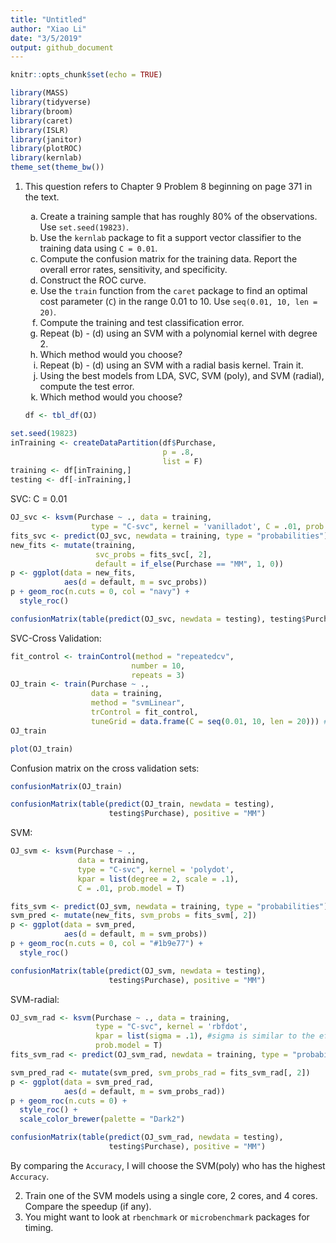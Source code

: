 ```yaml
---
title: "Untitled"
author: "Xiao Li"
date: "3/5/2019"
output: github_document
---
```


```r
knitr::opts_chunk$set(echo = TRUE)
```

```r
library(MASS)
library(tidyverse)
library(broom)
library(caret)
library(ISLR)
library(janitor)
library(plotROC)
library(kernlab)
theme_set(theme_bw())
```
1. This question refers to Chapter 9 Problem 8 beginning on page 371 in the 
text. 

    a. Create a training sample that has roughly 80% of the observations. Use
  `set.seed(19823)`.
    b. Use the `kernlab` package to fit a support vector classifier to the 
  training data using `C = 0.01`. 
    c. Compute the confusion matrix for the training data. Report the overall 
  error rates, sensitivity, and specificity. 
    d. Construct the ROC curve. 
    e. Use the `train` function from the `caret` package to find an optimal cost
  parameter (`C`) in the range 0.01 to 10. Use `seq(0.01, 10, len = 20)`. 
    f. Compute the training and test classification error.
    g. Repeat (b) - (d) using an SVM with a polynomial kernel with degree 2. 
    h. Which method would you choose?
    i. Repeat (b) - (d) using an SVM with a radial basis kernel. Train it. 
    j. Using the best models from LDA, SVC, SVM (poly), and SVM (radial), 
    compute the test error. 
    k. Which method would you choose?
```r
df <- tbl_df(OJ)
```

```r
set.seed(19823)
inTraining <- createDataPartition(df$Purchase,
                                  p = .8,
                                  list = F)
training <- df[inTraining,]
testing <- df[-inTraining,]
```

SVC: C = 0.01
```r
OJ_svc <- ksvm(Purchase ~ ., data = training,
                  type = "C-svc", kernel = 'vanilladot', C = .01, prob.model = TRUE)
fits_svc <- predict(OJ_svc, newdata = training, type = "probabilities")
new_fits <- mutate(training, 
                   svc_probs = fits_svc[, 2],
                   default = if_else(Purchase == "MM", 1, 0))
p <- ggplot(data = new_fits,
            aes(d = default, m = svc_probs))
p + geom_roc(n.cuts = 0, col = "navy") +
  style_roc()
```
```r
confusionMatrix(table(predict(OJ_svc, newdata = testing), testing$Purchase), positive = "MM")
```
SVC-Cross Validation:
```r
fit_control <- trainControl(method = "repeatedcv",
                           number = 10, 
                           repeats = 3)
OJ_train <- train(Purchase ~ .,
                  data = training,
                  method = "svmLinear",
                  trControl = fit_control,
                  tuneGrid = data.frame(C = seq(0.01, 10, len = 20))) # buffer
OJ_train
```

```r
plot(OJ_train)
```

Confusion matrix on the cross validation sets:
```r
confusionMatrix(OJ_train)
```
 
```r
confusionMatrix(table(predict(OJ_train, newdata = testing), 
                      testing$Purchase), positive = "MM")
```

SVM:
```r
OJ_svm <- ksvm(Purchase ~ ., 
               data = training,
               type = "C-svc", kernel = 'polydot', 
               kpar = list(degree = 2, scale = .1), 
               C = .01, prob.model = T)

fits_svm <- predict(OJ_svm, newdata = training, type = "probabilities")
svm_pred <- mutate(new_fits, svm_probs = fits_svm[, 2])
p <- ggplot(data = svm_pred,
            aes(d = default, m = svm_probs))
p + geom_roc(n.cuts = 0, col = "#1b9e77") +
  style_roc()
```

```r
confusionMatrix(table(predict(OJ_svm, newdata = testing), 
                      testing$Purchase), positive = "MM")
```

SVM-radial:
```r
OJ_svm_rad <- ksvm(Purchase ~ ., data = training,
                   type = "C-svc", kernel = 'rbfdot', 
                   kpar = list(sigma = .1), #sigma is similar to the effect of scale parameter
                   prob.model = T)
fits_svm_rad <- predict(OJ_svm_rad, newdata = training, type = "probabilities")
```

```r
svm_pred_rad <- mutate(svm_pred, svm_probs_rad = fits_svm_rad[, 2])
p <- ggplot(data = svm_pred_rad,
            aes(d = default, m = svm_probs_rad))
p + geom_roc(n.cuts = 0) +
  style_roc() +
  scale_color_brewer(palette = "Dark2")
```

```r
confusionMatrix(table(predict(OJ_svm_rad, newdata = testing), 
                      testing$Purchase), positive = "MM")
```

By comparing the `Accuracy`, I will choose the SVM(poly) who has the highest `Accuracy`.

2. Train one of the SVM models using a single core, 2 cores, and 4 cores.
Compare the speedup (if any). 
3. You might want to look at `rbenchmark` or `microbenchmark` packages for 
timing. 